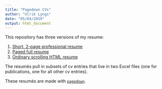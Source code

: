 ```yaml
---
title: "Pagedown CVs"
author: "Ulrik Lyngs"
date: "05/04/2019"
output: html_document
---
```


This repository has three versions of my resume:

1. [Short, 2-page professional resume](professional_cv.html)
2. [Paged full resume](one-column-paged.html)
3. [Ordinary scrolling HTML resume](one-column.html)

The resumés pull in subsets of cv entries that live in two Excel files (one for publications, one for all other cv entries).

These resumés are made with [`pagedown`](https://github.com/rstudio/pagedown).